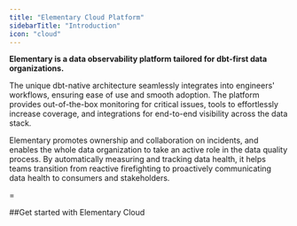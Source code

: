 ```yaml
---
title: "Elementary Cloud Platform"
sidebarTitle: "Introduction"
icon: "cloud"
---
```


**Elementary is a data observability platform tailored for dbt-first data organizations.**

The unique dbt-native architecture seamlessly integrates into engineers' workflows, ensuring ease of use and smooth adoption.
The platform provides out-of-the-box monitoring for critical issues, tools to effortlessly increase coverage, and integrations for end-to-end visibility across the data stack.

Elementary promotes ownership and collaboration on incidents, and enables the whole data organization to take an active role in the data quality process.
By automatically measuring and tracking data health, it helps teams transition from reactive firefighting to proactively communicating data health to consumers and stakeholders.


<CardGroup cols={3}>
  <Card title="Cloud Platform Features" icon="diagram-project" href="https://docs.elementary-data.com/cloud/features" >
  </Card>
 <Card title="Integrations" icon="puzzle-piece" href="https://docs.elementary-data.com/features/integrations" >
  </Card>
  <Card title="Architecture and Security" icon="user-lock" href="https://docs.elementary-data.com/cloud/general/security-and-privacy" >
  </Card>
</CardGroup>=

##Get started with Elementary Cloud


<Card title="Quick start" href="/quickstart" />

<Card title="Book a call with our team" href="https://meetings-eu1.hubspot.com/joost-boonzajer-flaes/intro-call-docs" />
